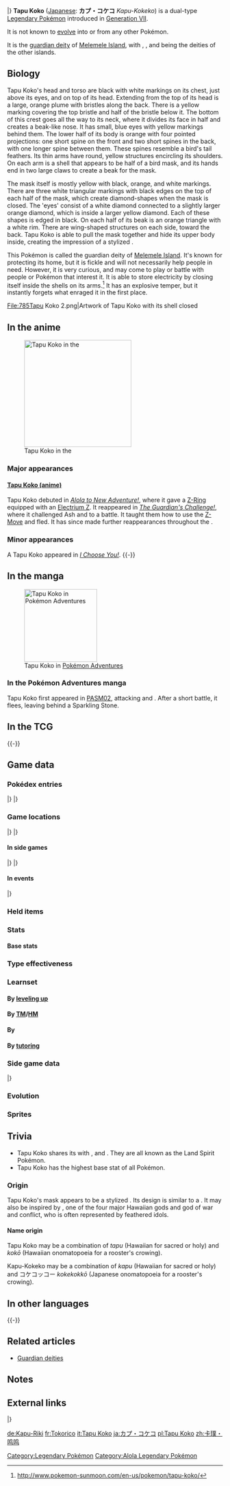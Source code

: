 {{PokémonPrevNext/Head|type=Electric|type2=Fairy}}
{{PokémonPrevNext/Pokémon|type=Electric|prevnum=784|prev=Kommo-o|nextnum=786|next=Tapu Lele|roundleft=tl|roundright=tr}}
{{PokémonPrevNext/Disambig|species=Tapu Koko}}
|}
{{Pokémon Infobox
|name=Tapu Koko
|jname=カプ・コケコ
|jtranslit=Kapu Kokeko
|tmname=Kapu-Kokeko
|ndex=785
|type1=Electric
|type2=Fairy
|category=Land Spirit
|height-ftin=5'11"
|height-m=1.8
|weight-lbs=45.2
|weight-kg=20.5
|adex=285
|abilityn=d
|ability1=Electric Surge
|abilityd=Telepathy
|egggroupn=1
|egggroup1=Undiscovered
|eggcycles=15
|evtotal=3
|evsp=3
|expyield=114
|lv100exp=1,250,000
|gendercode=255
|color=Yellow
|catchrate=3
|body=04
|pokefordex=tapu_koko
|generation=7
|friendship=70
}}
'''Tapu Koko''' ([[List of Japanese Pokémon names|Japanese]]: '''カプ・コケコ''' ''Kapu-Kokeko'') is a dual-type {{2t|Electric|Fairy}} [[Legendary Pokémon]] introduced in [[Generation VII]].

It is not known to [[Evolution|evolve]] into or from any other Pokémon.

It is the [[Guardian deities|guardian deity]] of [[Melemele Island]], with {{p|Tapu Lele}}, {{p|Tapu Bulu}}, and {{p|Tapu Fini}} being the deities of the other islands.

==Biology==
Tapu Koko's head and torso are black with white markings on its chest, just above its eyes, and on top of its head. Extending from the top of its head is a large, orange plume with bristles along the back. There is a yellow marking covering the top bristle and half of the bristle below it. The bottom of this crest goes all the way to its neck, where it divides its face in half and creates a beak-like nose. It has small, blue eyes with yellow markings behind them. The lower half of its body is orange with four pointed projections: one short spine on the front and two short spines in the back, with one longer spine between them. These spines resemble a bird's tail feathers. Its thin arms have round, yellow structures encircling its shoulders. On each arm is a shell that appears to be half of a bird mask, and its hands end in two large claws to create a beak for the mask.

The mask itself is mostly yellow with black, orange, and white markings. There are three white triangular markings with black edges on the top of each half of the mask, which create diamond-shapes when the mask is closed. The 'eyes' consist of a white diamond connected to a slightly larger orange diamond, which is inside a larger yellow diamond. Each of these shapes is edged in black. On each half of its beak is an orange triangle with a white rim. There are wing-shaped structures on each side, toward the back. Tapu Koko is able to pull the mask together and hide its upper body inside, creating the impression of a stylized {{wp|rooster}}.

This Pokémon is called the guardian deity of [[Melemele Island]]. It's known for protecting its home, but it is fickle and will not necessarily help people in need. However, it is very curious, and may come to play or battle with people or Pokémon that interest it. It is able to store electricity by closing itself inside the shells on its arms.<ref>http://www.pokemon-sunmoon.com/en-us/pokemon/tapu-koko/</ref> It has an explosive temper, but it instantly forgets what enraged it in the first place.

<gallery perrow=2>
File:785Tapu Koko 2.png|Artwork of Tapu Koko with its shell closed
</gallery>

==In the anime==
[[File:Tapu Koko anime.png|thumb|left|250px|Tapu Koko in the {{pkmn|anime}}]]
===Major appearances===
====[[Recurring wild Pokémon in the anime#Tapu Koko|Tapu Koko (anime)]]====
Tapu Koko debuted in ''[[SM001|Alola to New Adventure!]]'', where it gave {{Ash}} a [[Z-Ring]] equipped with an [[Electrium Z]]. It reappeared in ''[[SM002|The Guardian's Challenge!]]'', where it challenged Ash and {{AP|Pikachu}} to a battle. It taught them how to use the [[Z-Move]] {{m|Gigavolt Havoc}} and fled. It has since made further reappearances throughout the {{series|Sun & Moon}}.

===Minor appearances===
A Tapu Koko appeared in ''[[M20|I Choose You!]]''.
{{-}}

==In the manga==
[[File:Tapu Koko Adventures.png|thumb|left|170px|Tapu Koko in [[Pokémon Adventures]]]]
===In the Pokémon Adventures manga===
Tapu Koko first appeared in [[PASM02]], attacking {{adv|Sun}} and {{adv|Moon}}. After a short battle, it flees, leaving behind a Sparkling Stone.
{{clear}}

==In the TCG==
{{main|Tapu Koko (TCG)}}
{{-}}

==Game data==
===Pokédex entries===
{{Dex/Header|type=Electric|type2=Fairy}}
{{Dex/NA|gen=VII}}
{{Dex/Gen|gen=VII}}
{{Dex/Entry1|v=Sun|entry=This guardian deity of Melemele is brimming with curiosity. It summons thunderclouds and stores their lightning inside its body.}}
{{Dex/Entry1|v=Moon|entry=It confuses its enemies by flying too quickly for the eye to follow. It has a hair-trigger temper but forgets what made it angry an instant later.}}
{{Dex/Entry1|v=Ultra Sun|entry=Although it's called a guardian deity, if a person or Pokémon puts it in a bad mood, it will become a malevolent deity and attack.}}
{{Dex/Entry1|v=Ultra Moon|entry=The lightning-wielding guardian deity of Melemele, Tapu Koko is brimming with curiosity and appears before people from time to time.}}
|}
|}
{{Dex/Footer}}

===Game locations===
{{Availability/Header|type=Electric|type2=Fairy}}
{{Availability/NA|gen=VII}}
{{Availability/Gen|gen=VII}}
{{Availability/Entry2|v=Sun|v2=Moon|area=[[Ruins of Conflict]] (after becoming {{pkmn|Champion}})}}
{{Availability/Entry2|v=Ultra Sun|v2=Ultra Moon|area=[[Ruins of Conflict]] (after becoming {{pkmn|Champion}})}}
|}
|}
{{Availability/Footer}}

====In side games====
{{Availability/Header|type=Electric|type2=Fairy}}
{{Availability/Cross}}
{{Availability/Entry1|1|v=Shuffle|color={{beauty color}}|area=Event: [[Special Stages#Ultra Challenge|''Tapu Koko Appears'']]}}
|}
|}
{{Availability/Footer}}

====In events====
{{eventAvail/h|Region|type=Electric|type2=Fairy}}
{{eventAvail|{{gameabbrev7|SM}}|Melemele Island Tapu Koko|Japanese region|Online|60[[File:ShinyVIIStar.png|Shiny|link=Shiny Pokémon]]|March 17 to May 31, 2017|link=List of Japanese region serial code event Pokémon distributions in Generation VII#Japanese Melemele Island Tapu Koko}}
{{eventAvail|{{gameabbrev7|SM}}|Melemele Island Tapu Koko|All|South Korea|60[[File:ShinyVIIStar.png|Shiny|link=Shiny Pokémon]]|April 8 to 9, 2017|link=List of local event Pokémon distributions in Generation VII#Melemele Island Tapu Koko}}
{{eventAvail|{{gameabbrev7|SM}}|Melemele Island Tapu Koko|Japanese region|Online|60[[File:ShinyVIIStar.png|Shiny|link=Shiny Pokémon]]|April 28 to June 30, 2017|link=List of Japanese region serial code event Pokémon distributions in Generation VII#Taiwanese Melemele Island Tapu Koko}}
{{eventAvail|{{gameabbrev7|SM}}|Melemele Island Tapu Koko|PAL region|Online|60[[File:ShinyVIIStar.png|Shiny|link=Shiny Pokémon]]|April 28 to June 30, 2017|link=List of PAL region serial code event Pokémon distributions in Generation VII#Melemele Island Tapu Koko}}
{{eventAvail|{{gameabbrev7|SM}}|Melemele Island Tapu Koko|Taiwanese region|Online|60[[File:ShinyVIIStar.png|Shiny|link=Shiny Pokémon]]|April 28 to June 30, 2017|link=List of Taiwanese region serial code event Pokémon distributions in Generation VII#Melemele Island Tapu Koko}}
{{eventAvail|{{gameabbrev7|SM}}|Melemele Island Tapu Koko|PAL region|Nintendo Network|60[[File:ShinyVIIStar.png|Shiny|link=Shiny Pokémon]]|July 14 to August 14, 2017|link=List of PAL region Nintendo Network event Pokémon distributions in Generation VII#Melemele Island Tapu Koko}}
{{eventAvail|{{gameabbrev7|SM}}|Melemele Island Tapu Koko|American region|Nintendo Network|60[[File:ShinyVIIStar.png|Shiny|link=Shiny Pokémon]]|July 14 to August 14, 2017|link=List of American region Nintendo Network event Pokémon distributions in Generation VII#Melemele Island Tapu Koko}}
{{eventAvail|{{gameabbrev7|SM}}|Melemele Island Tapu Koko|Taiwanese region|Nintendo Network|60[[File:ShinyVIIStar.png|Shiny|link=Shiny Pokémon]]|July 14 to August 14, 2017|link=List of Taiwanese region Nintendo Network event Pokémon distributions in Generation VII#Melemele Island Tapu Koko}}
|}

===Held items===
{{HeldItems
|type=Electric|type2=Fairy
|event1=Electric Seed|event1type=None|event1rar=100}}

===Stats===
====Base stats====
{{Stats
|type=Electric
|type2=Fairy
|HP=70
|Attack=115
|Defense=85
|SpAtk=95
|SpDef=75
|Speed=130}}

===Type effectiveness===
{{TypeEffectiveness
|type1=Electric
|type2=Fairy
|Normal=100
|Fighting=50
|Flying=50
|Poison=200
|Ground=200
|Rock=100
|Bug=50
|Ghost=100
|Steel=100
|Fire=100
|Water=100
|Grass=100
|Electric=50
|Psychic=100
|Ice=100
|Dragon=0
|Dark=50
|Fairy=100
|notes=yes
|fairy=yes
|newdragon=1}}

===Learnset===
====By [[Level|leveling up]]====
{{learnlist/levelh/7|Tapu Koko|Electric|Fairy|7}}
{{learnlist/level7|1|Electric Terrain|Electric|Status|—|—|10}}
{{learnlist/level7|1|Brave Bird|Flying|Physical|120|100|15}}
{{learnlist/level7|1|Power Swap|Psychic|Status|—|—|10}}
{{learnlist/level7|1|Mean Look|Normal|Status|—|—|5}}
{{learnlist/level7|1|Quick Attack|Normal|Physical|40|100|30}}
{{learnlist/level7|1|False Swipe|Normal|Physical|40|100|40}}
{{learnlist/level7|1|Withdraw|Water|Status|—|—|40}}
{{learnlist/level7|1|Thunder Shock|Electric|Special|40|100|30||'''}}
{{learnlist/level7|8|Spark|Electric|Physical|65|100|20||'''}}
{{learnlist/level7|14|Shock Wave|Electric|Special|60|—|20||'''}}
{{learnlist/level7|20|Screech|Normal|Status|—|85|40}}
{{learnlist/level7|26|Charge|Electric|Status|—|—|20}}
{{learnlist/level7|32|Wild Charge|Electric|Physical|90|100|15||'''}}
{{learnlist/level7|38|Mirror Move|Flying|Status|—|—|20}}
{{learnlist/level7|43|Nature's Madness|Fairy|Special|—|90|10}}
{{learnlist/level7|48|Discharge|Electric|Special|80|100|15||'''}}
{{learnlist/level7|53|Agility|Psychic|Status|—|—|30}}
{{learnlist/level7|58|Electro Ball|Electric|Special|—|100|10||'''}}
{{learnlist/levelf/7|Tapu Koko|Electric|Fairy|7}}

====By [[TM]]/[[HM]]====
{{learnlist/tmh/7|Tapu Koko|Electric|Fairy|7}}
{{learnlist/tm7|TM01|Work Up|Normal|Status|—|—|30}}
{{learnlist/tm7|TM04|Calm Mind|Psychic|Status|—|—|20}}
{{learnlist/tm7|TM05|Roar|Normal|Status|—|—|20}}
{{learnlist/tm7|TM06|Toxic|Poison|Status|—|90|10}}
{{learnlist/tm7|TM10|Hidden Power|Normal|Special|60|100|15}}
{{learnlist/tm7|TM12|Taunt|Dark|Status|—|100|20}}
{{learnlist/tm7|TM15|Hyper Beam|Normal|Special|150|90|5}}
{{learnlist/tm7|TM16|Light Screen|Psychic|Status|—|—|30}}
{{learnlist/tm7|TM17|Protect|Normal|Status|—|—|10}}
{{learnlist/tm7|TM18|Rain Dance|Water|Status|—|—|5}}
{{learnlist/tm7|TM19|Roost|Flying|Status|—|—|10}}
{{learnlist/tm7|TM20|Safeguard|Normal|Status|—|—|25}}
{{learnlist/tm7|TM21|Frustration|Normal|Physical|—|100|20}}
{{learnlist/tm7|TM24|Thunderbolt|Electric|Special|90|100|15||'''}}
{{learnlist/tm7|TM25|Thunder|Electric|Special|110|70|10||'''}}
{{learnlist/tm7|TM27|Return|Normal|Physical|—|100|20}}
{{learnlist/tm7|TM32|Double Team|Normal|Status|—|—|15}}
{{learnlist/tm7|TM33|Reflect|Psychic|Status|—|—|20}}
{{learnlist/tm7|TM40|Aerial Ace|Flying|Physical|60|—|20}}
{{learnlist/tm7|TM41|Torment|Dark|Status|—|100|15}}
{{learnlist/tm7|TM42|Facade|Normal|Physical|70|100|20}}
{{learnlist/tm7|TM46|Thief|Dark|Physical|60|100|25}}
{{learnlist/tm7|TM48|Round|Normal|Special|60|100|15}}
{{learnlist/tm7|TM49|Echoed Voice|Normal|Special|40|100|15}}
{{learnlist/tm7|TM51|Steel Wing|Steel|Physical|70|90|25}}
{{learnlist/tm7|TM54|False Swipe|Normal|Physical|40|100|40}}
{{learnlist/tm7|TM58|Sky Drop|Flying|Physical|60|100|10}}
{{learnlist/tm7|TM62|Acrobatics|Flying|Physical|55|100|15}}
{{learnlist/tm7|TM68|Giga Impact|Normal|Physical|150|90|5}}
{{learnlist/tm7|TM72|Volt Switch|Electric|Special|70|100|20||'''}}
{{learnlist/tm7|TM73|Thunder Wave|Electric|Status|—|90|20}}
{{learnlist/tm7|TM76|Fly|Flying|Physical|90|95|15}}
{{learnlist/tm7|TM77|Psych Up|Normal|Status|—|—|10}}
{{learnlist/tm7|TM86|Grass Knot|Grass|Special|—|100|20}}
{{learnlist/tm7|TM87|Swagger|Normal|Status|—|85|15}}
{{learnlist/tm7|TM88|Sleep Talk|Normal|Status|—|—|10}}
{{learnlist/tm7|TM89|U-turn|Bug|Physical|70|100|20}}
{{learnlist/tm7|TM90|Substitute|Normal|Status|—|—|10}}
{{learnlist/tm7|TM93|Wild Charge|Electric|Physical|90|100|15||'''}}
{{learnlist/tm7|TM96|Nature Power|Normal|Status|—|—|20}}
{{learnlist/tm7|TM99|Dazzling Gleam|Fairy|Special|80|100|10||'''}}
{{learnlist/tm7|TM100|Confide|Normal|Status|—|—|20}}
{{learnlist/tmf/7|Tapu Koko|Electric|Fairy|7}}

====By {{pkmn|breeding}}====
{{Learnlist/breedh/7|Tapu Koko|Electric|Fairy|7}}
{{Learnlist/breed7null}}
{{Learnlist/breedf/7|Tapu Koko|Electric|Fairy|7}}

====By [[Move Tutor|tutoring]]====
{{learnlist/tutorh/7|Tapu Koko|Electric|Fairy|7}}
{{learnlist/tutor7|Defog|Flying|Status|—|—|15|||no|yes}}
{{learnlist/tutor7|Electroweb|Electric|Special|55|95|15||'''|no|yes}}
{{learnlist/tutor7|Hyper Voice|Normal|Special|90|100|10|||no|yes}}
{{learnlist/tutor7|Iron Defense|Steel|Status|—|—|15|||no|yes}}
{{learnlist/tutor7|Iron Head|Steel|Physical|80|100|15|||no|yes}}
{{learnlist/tutor7|Shock Wave|Electric|Special|60|—|20||'''|no|yes}}
{{learnlist/tutor7|Sky Attack|Flying|Physical|140|90|5|||no|yes}}
{{learnlist/tutor7|Snore|Normal|Special|50|100|15|||no|yes}}
{{learnlist/tutor7|Telekinesis|Psychic|Status|—|—|15|||no|yes}}
{{learnlist/tutor7|Thunder Punch|Electric|Physical|75|100|15||'''|no|yes}}
{{learnlist/tutorf/7|Tapu Koko|Electric|Fairy|7}}

===Side game data===
{{Spindata/Head|type=Electric|type2=Fairy}}
{{Spindata/Shuffle|col=6|type=Electric|ndex=785|num=757
|min=70
|max=113
|raisemaxlevel=6
|skill=Eject++
|skilldesc=Sometimes removes five non-Support Pokémon icons.
|swapper=Typeless Combo
}}
|}

===Evolution===
{{Evobox-1
|type1=Electric
|type2=Fairy
|pictype=art
|no1=785
|name1=Tapu Koko
|type1-1=Electric
|type2-1=Fairy}}

===Sprites===
{{Spritebox/Header|type=Electric|type2=Fairy}}
{{Spritebox/NA|gen=VII}}
{{Spritebox/7|ndex=785}}
{{Spritebox/Footer|785|Tapu Koko}}

==Trivia==
* Tapu Koko shares its {{pkmn|category}} with {{p|Tapu Lele}}, {{p|Tapu Bulu}} and {{p|Tapu Fini}}. They are all known as the Land Spirit Pokémon.
* Tapu Koko has the highest base {{stat|Speed}} stat of all {{type|Fairy}} Pokémon.

===Origin===
Tapu Koko's mask appears to be a stylized {{wp|rooster}}. Its design is similar to a {{wp|totem pole}}. It may also be inspired by {{wp|Kū|Kūkaʻilimoku}}, one of the four major Hawaiian gods and god of war and conflict, who is often represented by feathered idols.

====Name origin====
Tapu Koko may be a combination of ''tapu'' (Hawaiian for sacred or holy) and ''kokō'' (Hawaiian onomatopoeia for a rooster's crowing).

Kapu-Kokeko may be a combination of ''kapu'' (Hawaiian for sacred or holy) and コケコッコー ''kokekokkō'' (Japanese onomatopoeia for a rooster's crowing).

==In other languages==
{{Other languages|type=Electric|type2=Fairy
|ja=カプ・コケコ ''Kapu-Kokeko''|jameaning=From {{tt|''kapu''|Hawaiian for sacred or holy}} and {{tt|コケコッコー ''kokekokkō''|cock-a-doodle-doo}}
|fr=Tokorico|frmeaning=From {{tt|''cocorico''|cock-a-doodle-doo}}
|es=Tapu Koko|esmeaning=Same as English name
|de=Kapu-Riki|demeaning=From {{tt|''kapu''|Hawaiian for sacred or holy}} and {{tt|''kikeriki''|cock-a-doodle-doo}}
|it=Tapu Koko|itmeaning=Same as English name
|ko=카푸꼬꼬꼭 ''Kapukkokkokkok''|komeaning=From {{tt|''kapu''|Hawaiian for sacred or holy}} and {{tt|꼬끼오 ''kkokki'o''|cock-a-doodle-doo}}
|zh_cmn=卡璞・鳴鳴 / 卡璞・鸣鸣 ''Kǎpú Míngmíng''|zh_cmnmeaning=From {{tt|''kapu''|Hawaiian for sacred or holy}} and {{tt|鳴 / 鸣 ''míng''|cry of an animal}}
|zh_yue=卡璞・鳴鳴 ''Kāpok Mìhngmìhng''|zh_yuemeaning=From {{tt|''kapu''|Hawaiian for sacred or holy}} and {{tt|鳴 ''mìhng''|cry of an animal}}
|ru=Тапу Коко ''Tapu Koko''|rumeaning=Transcription of English name}}
{{-}}

==Related articles==
* [[Guardian deities]]

==Notes==
<references/>

==External links==
{{Legendary Pokémon}}
{{PokémonPrevNext/Head|type=Electric|type2=Fairy}}
{{PokémonPrevNext/Pokémon|type=Electric|prevnum=784|prev=Kommo-o|nextnum=786|next=Tapu Lele}}
|}
{{Project Pokédex notice}}

[[Category:Legendary Pokémon]]
[[Category:Alola Legendary Pokémon]]

[[de:Kapu-Riki]]
[[fr:Tokorico]]
[[it:Tapu Koko]]
[[ja:カプ・コケコ]]
[[pl:Tapu Koko]]
[[zh:卡璞・鸣鸣]]